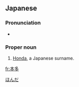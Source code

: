 ==Japanese==
{{ja-kanjitab|本|多}}

===Pronunciation===
* {{homophones|lang=ja|本田}}

===Proper noun===
{{ja-pos|proper|ほんだ}}

# [[Honda]], a Japanese surname.

[[Category:Japanese surnames|ほんだ]]

[[fr:本多]]